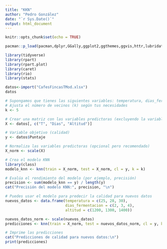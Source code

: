 ---
title: "KKN"
author: "Pedro González"
date: "`r Sys.Date()`"
output: html_document
---

```{r setup, include=FALSE}
knitr::opts_chunk$set(echo = TRUE)
```

```{r}
pacman::p_load(pacman,dplyr,GGally,ggplot2,ggthemes,ggvis,httr,lubridate,plotly,rio,rmarkdown,shiny,stringr,tidyr,tidyverse,lattice,caret,pls,MASS,yarrr,psych,ggcorrplot,GGally,CCA,CCP,rpart,rpart.plot,ggrepel)
```

```{r}
library(tidyverse)
library(rpart)
library(rpart.plot)
library(caret)
library(rio)
library(stats)
```

```{r}
datos<-import("CafesFincasTMod.xlsx")
datos
```


```{r}


# Supongamos que tienes las siguientes variables: temperatura, dias_fermentacion, altitud y calidad
# Ajusta el número de vecinos (k) según tus necesidades
k <- 5

# Crear una matriz con las variables predictoras (excluyendo la variable objetivo 'calidad')
X <- datos[, c("T", "Dias", "Altitud")]

# Variable objetivo (calidad)
y <- datos$Puntaje

# Normaliza las variables predictoras (opcional pero recomendado)
X_norm <- scale(X)

# Crea el modelo KNN
library(class)
modelo_knn <- knn(train = X_norm, test = X_norm, cl = y, k = k)

# Evalúa el rendimiento del modelo (por ejemplo, precisión)
precision <- sum(modelo_knn == y) / length(y)
cat("Precisión del modelo KNN:", precision, "\n")

# Puedes usar el modelo para predecir la calidad para nuevos datos
nuevos_datos <- data.frame(temperatura = c(25, 28, 30),
                           dias_fermentacion = c(2, 3, 4),
                           altitud = c(1200, 1300, 1400))

nuevos_datos_norm <- scale(nuevos_datos)
predicciones <- knn(train = X_norm, test = nuevos_datos_norm, cl = y, k = k)

# Imprime las predicciones
cat("Predicciones de calidad para nuevos datos:\n")
print(predicciones)

```

